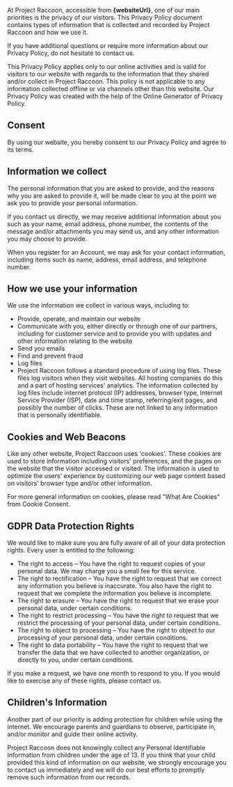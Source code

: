 At Project Raccoon, accessible from <strong>{websiteUrl}</strong>, one of
our main priorities is the privacy of our visitors. This Privacy Policy document
contains types of information that is collected and recorded by Project Raccoon
and how we use it.

If you have additional questions or require more information about our Privacy
Policy, do not hesitate to contact us.

This Privacy Policy applies only to our online activities and is valid for
visitors to our website with regards to the information that they shared and/or
collect in Project Raccoon. This policy is not applicable to any information
collected offline or via channels other than this website. Our Privacy Policy
was created with the help of the Online Generator of Privacy Policy.

## Consent

By using our website, you hereby consent to our Privacy Policy and agree to its
terms.

## Information we collect

The personal information that you are asked to provide, and the reasons why you
are asked to provide it, will be made clear to you at the point we ask you to
provide your personal information.

If you contact us directly, we may receive additional information about you such
as your name, email address, phone number, the contents of the message and/or
attachments you may send us, and any other information you may choose to
provide.

When you register for an Account, we may ask for your contact information,
including items such as name, address, email address, and telephone number.

## How we use your information

We use the information we collect in various ways, including to:

- Provide, operate, and maintain our website
- Communicate with you, either directly or through one of our partners,
  including for customer service and to provide you with updates and other
  information relating to the website
- Send you emails
- Find and prevent fraud
- Log files
- Project Raccoon follows a standard procedure of using log files. These files
  log visitors when they visit websites. All hosting companies do this and a part
  of hosting services' analytics. The information collected by log files include
  internet protocol (IP) addresses, browser type, Internet Service Provider (ISP),
  date and time stamp, referring/exit pages, and possibly the number of clicks.
  These are not linked to any information that is personally identifiable.

## Cookies and Web Beacons

Like any other website, Project Raccoon uses 'cookies'. These cookies are used
to store information including visitors' preferences, and the pages on the
website that the visitor accessed or visited. The information is used to
optimize the users' experience by customizing our web page content based on
visitors' browser type and/or other information.

For more general information on cookies, please read "What Are Cookies" from
Cookie Consent.

## GDPR Data Protection Rights

We would like to make sure you are fully aware of all of your data protection
rights. Every user is entitled to the following:

- The right to access – You have the right to request copies of your personal
  data. We may charge you a small fee for this service.
- The right to rectification – You have the right to request that we correct any
  information you believe is inaccurate. You also have the right to request that
  we complete the information you believe is incomplete.
- The right to erasure – You have the right to request that we erase your
  personal data, under certain conditions.
- The right to restrict processing – You have the right to request that we
  restrict the processing of your personal data, under certain conditions.
- The right to object to processing – You have the right to object to our
  processing of your personal data, under certain conditions.
- The right to data portability – You have the right to request that we transfer
  the data that we have collected to another organization, or directly to you,
  under certain conditions.

If you make a request, we have one month to respond to you. If you would like to
exercise any of these rights, please contact us.

## Children's Information

Another part of our priority is adding protection for children while using the
internet. We encourage parents and guardians to observe, participate in, and/or
monitor and guide their online activity.

Project Raccoon does not knowingly collect any Personal Identifiable Information
from children under the age of 13. If you think that your child provided this
kind of information on our website, we strongly encourage you to contact us
immediately and we will do our best efforts to promptly remove such information
from our records.
